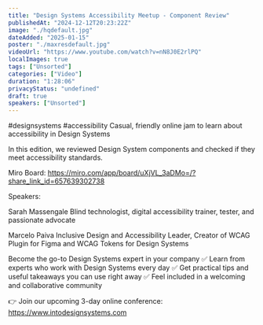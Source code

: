 ```yaml
---
title: "Design Systems Accessibility Meetup - Component Review"
publishedAt: "2024-12-12T20:23:22Z"
image: "./hqdefault.jpg"
dateAdded: "2025-01-15"
poster: "./maxresdefault.jpg"
videoUrl: "https://www.youtube.com/watch?v=nN8J0E2rlPQ"
localImages: true
tags: ["Unsorted"]
categories: ["Video"]
duration: "1:28:06"
privacyStatus: "undefined"
draft: true
speakers: ["Unsorted"]
---
```

#designsystems #accessibility 
Casual, friendly online jam to learn about accessibility in Design Systems

In this edition, we reviewed Design System components and checked if they meet accessibility standards.

Miro Board: https://miro.com/app/board/uXjVL_3aDMo=/?share_link_id=657639302738

​Speakers:

​Sarah Massengale
Blind technologist, digital accessibility trainer, tester, and passionate advocate

​Marcelo Paiva
Inclusive Design and Accessibility Leader, Creator of WCAG Plugin for Figma and WCAG Tokens for Design Systems

Become the go-to Design Systems expert in your company
✅ Learn from experts who work with Design Systems every day
✅ Get practical tips and useful takeaways you can use right away
✅ Feel included in a welcoming and collaborative community

👉 Join our upcoming 3-day online conference: 
https://www.intodesignsystems.com
